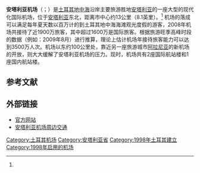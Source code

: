 {{Infobox Airport 
| airport_name = 安塔利亚机场
| nativename   = {{lang|tr|Antalya Havalimanı}}
| photo        = Antalya Havalimani.jpg
| photosize    = 250px
| caption      = 
| IATA         = AYT
| ICAO         = LTAI
<center>{{Location map|Turkey|width=200|float=center
|caption=|mark=Airplane_silhouette.svg|marksize=10
|label=AYT/LTAI|position=right
|lat_deg=36|lat_min=54|lat_sec=01|lat_dir=N
|lon_deg=30|lon_min=47|lon_sec=34|lon_dir=E
}}<small>機場在土耳其的位置</small></center>
| type         = 民用
| run by       = DHMI-土耳其安塔利亚机场
| city         = 
| location     = {{TUR}}[[安塔利亚省|安塔利亚省]][[安塔利亞|安塔利亞]]
| elevation    = 177呎（54米）
| coordinates  = {{coord|36|54|01|N|30|47|34|E|type:airport_region:TR-07|display=inline,title|name=安塔利亚国际机场}}
| website      = [http://www.aytport.com/ www.aytport.com]
| runway1_heading = 18L/36R
| runway1_feet    = 11,154
| runway1_meter   = 3,400
| runway1_surface = [[混凝土|混凝土]]
| runway2_heading = 18C/36C
| runway2_feet    = 11,154
| runway2_meter   = 3,400
| runway2_surface = 混凝土
| runway3_heading = 18R/36L
| runway3_feet    = 9,809
| runway3_meter   = 2,990
| runway3_surface = [[沥青|沥青]]
| footnotes    = 资料来源：{{tsl|en|European Organisation for the Safety of Air Navigation|欧洲空中导航安全组织（EUROCONTROL）}}内的土耳其{{tsl|en|Aeronautical Information Publication|航空信息发布机构（AIP）}}<ref name="AIP">[http://www.ead.eurocontrol.int/publicuser/protect/pu/main.jsp EAD基本信息]</ref>
}}

'''安塔利亚机场'''（{{lang-tr|Antalya Havalimanı}}；{{Airport codes|AYT|LTAI}}）是[[土耳其|土耳其]][[地中海|地中海]]沿岸主要旅游胜地[[安塔利亚|安塔利亚]]的一座大型的现代化国际机场，位于[[安塔利亚|安塔利亚]]东北，距离市中心约13公里（8.1英里）。<ref name="AIP"/> 机场的落成可以满足每年夏天数以百万计的到土耳其地中海海滩观光度假的游客，2008年机场共接待了近1900万旅客，其中超过1600万是国际旅客。根据旅游旺季高峰时段的数据（例如：2009年8月）进行推算，理论上估计机场年接待旅客能力可以达到3500万人次。机场以东约100公里处，靠近另一座旅游城市[[阿拉尼亚|阿拉尼亚]]的新机场的开放，则大大缓解了安塔利亚机场的压力。现时，机场共有2座国际航站楼和1座国内航站楼。



==参考文献==
{{reflist}}

==外部链接==
{{Commonscat|安塔利亚机场}}
*[http://www.aytport.com/ 官方网站]{{Wayback|url=http://www.aytport.com/ |date=20210223220901 }}
*[https://web.archive.org/web/20100127205925/http://www.antalyatransfer.tr.com.tr/ 安塔利亚机场周边交通]

[[Category:土耳其机场|Category:土耳其机场]]
[[Category:安塔利亚省|Category:安塔利亚省]]
[[Category:1998年土耳其建立|Category:1998年土耳其建立]]
[[Category:1998年启用的机场|Category:1998年启用的机场]]